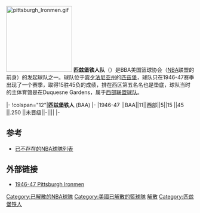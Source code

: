 [[File:pittsburgh_Ironmen.gif|176px]] 
'''匹兹堡铁人队'''（{{lang-en|'''Pittsburgh Ironmen'''}}）是BBA美国篮球协会（[[NBA|NBA]]联盟的前身）的发起球队之一。球队位于[[宾夕法尼亚州|宾夕法尼亚州]]的[[匹茲堡|匹茲堡]]，球队只在1946-47赛季出现了一个赛季，取得15胜45负的成绩，排在西区第五名名也是垫底，球队当时的主体育馆是在Duquesne Gardens，属于[[西部联盟球队|西部联盟球队]]。

{{Start NBA SBS}}
|-
!colspan="12"|'''匹兹堡铁人''' (BAA) 
|-
|1946-47 ||BAA||11||西部||5||15  ||45  ||.250 ||未晋级||-||||
|-
{{end box}}

==参考== 
*[[已不存在的NBA球隊列表|已不存在的NBA球隊列表]]

==外部链接==
*[http://www.basketball-reference.com/teams/PIT/1947.html 1946-47 Pittsburgh Ironmen]{{Wayback|url=http://www.basketball-reference.com/teams/PIT/1947.html |date=20071001045711 }}

{{已解散的NBA球队}}
{{Authority control}}
[[Category:已解散的NBA球隊|Category:已解散的NBA球隊]]
[[Category:美國已解散的籃球隊|Category:美國已解散的籃球隊]]
[[Category:匹兹堡体育组织|解散]]
[[Category:匹兹堡铁人|Category:匹兹堡铁人]]